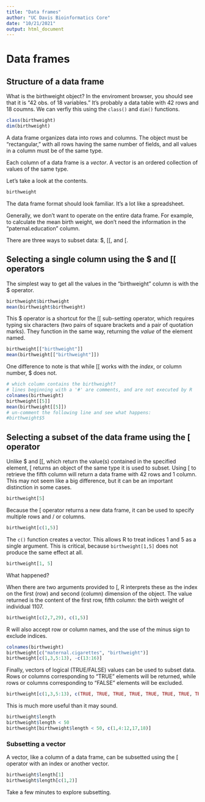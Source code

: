 ```yaml
---
title: "Data frames"
author: "UC Davis Bioinformatics Core"
date: "10/21/2021"
output: html_document
---
```


# Data frames

## Structure of a data frame

What is the birthweight object? In the enviroment browser, you should see that it is "42 obs. of 18 variables." It's probably a data table with 42 rows and 18 coumns. We can verfiy this using the `class()` and `dim()` functions.

```r
class(birthweight)
dim(birthweight)
```

A data frame organizes data into rows and columns. The object must be "rectangular," with all rows having the same number of fields, and all values in a column must be of the same type.

Each column of a data frame is a *vector*. A vector is an ordered collection of values of the same type.

Let's take a look at the contents.

```r
birthweight
```

The data frame format should look familiar. It's a lot like a spreadsheet.

Generally, we don't want to operate on the entire data frame. For example, to calculate the mean birth weight, we don't need the information in the "paternal.education" column.

There are three ways to subset data: \$, [[, and [.

## Selecting a single column using the \$ and [[ operators

The simplest way to get all the values in the "birthweight" column is with the \$ operator.

```r
birthweight$birthweight
mean(birthweight$birthweight)
```

This \$ operator is a shortcut for the [[ sub-setting operator, which requires typing six characters (two pairs of square brackets and a pair of quotation marks). They function in the same way, returning the *value* of the element named.

```r
birthweight[["birthweight"]]
mean(birthweight[["birthweight"]])
```

One difference to note is that while [[ works with the *index*, or column number, \$ does not.

```r
# which column contains the birthweight?
# lines beginning with a '#' are comments, and are not executed by R
colnames(birthweight)
birthweight[[5]]
mean(birthweight[[5]])
# un-comment the following line and see what happens:
#birthweight$5
```

## Selecting a subset of the data frame using the [ operator

Unlike \$ and [[, which return the value(s) contained in the specified element, [ returns an object of the same type it is used to subset. Using [ to retrieve the fifth column will return a data frame with 42 rows and 1 column. This may not seem like a big difference, but it can be an important distinction in some cases.

```r
birthweight[5]
```

Because the [ operator returns a new data frame, it can be used to specify multiple rows and / or columns.

```r
birthweight[c(1,5)]
```

The `c()` function creates a vector. This allows R to treat indices 1 and 5 as a single argument. This is critical, because `birthweight[1,5]` does not produce the same effect at all.

```r
birthweight[1, 5]
```

What happened?

When there are two arguments provided to [, R interprets these as the index on the first (row) and second (column) dimension of the object. The value returned is the content of the first row, fifth column: the birth weight of individual 1107.

```r
birthweight[c(2,7,29), c(1,5)]
```

R will also accept row or column names, and the use of the minus sign to exclude indices.

```r
colnames(birthweight)
birthweight[c("maternal.cigarettes", "birthweight")]
birthweight[c(1,3,5:13), -c(13:16)]
```

Finally, vectors of logical (TRUE/FALSE) values can be used to subset data. Rows or columns corresponding to "TRUE" elements will be returned, while rows or columns corresponding to "FALSE" elements will be excluded.

```r
birthweight[c(1,3,5:13), c(TRUE, TRUE, TRUE, TRUE, TRUE, TRUE, TRUE, TRUE, TRUE, TRUE, TRUE, TRUE, FALSE, FALSE, FALSE, FALSE, TRUE, TRUE)]
```

This is much more useful than it may sound.

```r
birthweight$length
birthweight$length < 50
birthweight[birthweight$length < 50, c(1,4:12,17,18)]
```

### Subsetting a vector

A vector, like a column of a data frame, can be subsetted using the [ operator with an index or another vector.

```r
birthweight$length[1]
birthweight$length[c(1,2)]
```

Take a few minutes to explore subsetting.

